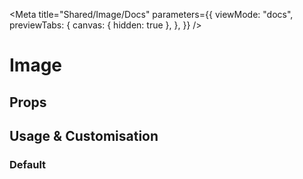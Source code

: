 
<Meta
  title="Shared/Image/Docs"
  parameters={{
    viewMode: "docs",
    previewTabs: {
      canvas: { hidden: true },
    },
  }}
/>

# Image

## Props

<ArgsTable of={Image} />

## Usage & Customisation

### Default

<Canvas>
  <Story id="shared-image--default" />
</Canvas>
